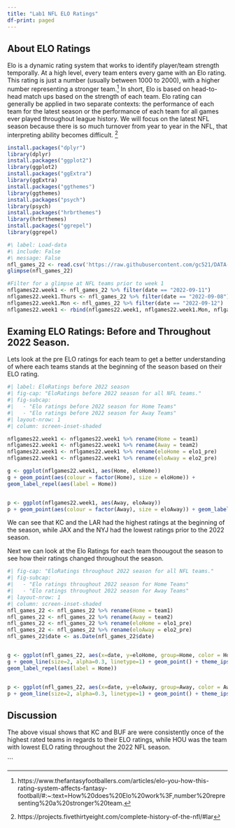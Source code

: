 ---
title: "Lab1 NFL ELO Ratings"
df-print: paged
---

## About ELO Ratings

Elo is a dynamic rating system that works to identify player/team strength temporally. At a high level, every team enters every game with an Elo rating. This rating is just a number (usually between 1000 to 2000), with a higher number representing a stronger team.[^1] In short, Elo is based on head-to-head match ups based on the strength of each team. Elo rating can generally be applied in two separate contexts: the performance of each team for the latest season or the performance of each team for all games ever played throughout league history. We will focus on the latest NFL season because there is so much turnover from year to year in the NFL, that interpreting ability becomes difficult. [^2]

[^1]: https://www.thefantasyfootballers.com/articles/elo-you-how-this-rating-system-affects-fantasy-football/#:\~:text=How%20does%20Elo%20work%3F,number%20representing%20a%20stronger%20team.

[^2]: https://projects.fivethirtyeight.com/complete-history-of-the-nfl/#lar

```{r, load-package, echo=FALSE, message=FALSE, include=FALSE}
install.packages("dplyr")
library(dplyr)
install.packages("ggplot2")
library(ggplot2)
install.packages("ggExtra")
library(ggExtra)
install.packages("ggthemes")
library(ggthemes)
install.packages("psych")
library(psych)
install.packages("hrbrthemes")
library(hrbrthemes)
install.packages("ggrepel")
library(ggrepel)
```

```{r, load-data}
#\ label: Load-data
#\ include: False
#\ message: False 
nfl_games_22 <- read.csv('https://raw.githubusercontent.com/gc521/DATA-607-Data-Acquisition-Mangement/Lab-1/nfl_elo_latest.csv')
glimpse(nfl_games_22)

```

```{r, WEE1-NFL-GAMES}
#Filter for a glimpse at NFL teams prior to week 1
nflgames22.week1 <- nfl_games_22 %>% filter(date == "2022-09-11")
nflgames22.week1.Thurs <- nfl_games_22 %>% filter(date == "2022-09-08")
nflgames22.week1.Mon <- nfl_games_22 %>% filter(date == "2022-09-12")
nflgames22.week1 <- rbind(nflgames22.week1, nflgames22.week1.Mon, nflgames22.week1.Thurs) 

```

## Examing ELO Ratings: Before and Throughout 2022 Season. 

Lets look at the pre ELO ratings for each team to get a better understanding of where each teams stands at the beginning of the season based on their ELO rating.

```{r, nfl-visual}
#| label: EloRatings before 2022 season
#| fig-cap: "EloRatings before 2022 season for all NFL teams."
#| fig-subcap:
#|   - "Elo ratings before 2022 season for Home Teams"
#|   - "Elo ratings before 2022 season for Away Teams"
#| layout-nrow: 1
#| column: screen-inset-shaded

nflgames22.week1 <- nflgames22.week1 %>% rename(Home = team1)
nflgames22.week1 <- nflgames22.week1 %>% rename(Away = team2)
nflgames22.week1 <- nflgames22.week1 %>% rename(eloHome = elo1_pre)
nflgames22.week1 <- nflgames22.week1 %>% rename(eloAway = elo2_pre)

g <- ggplot(nflgames22.week1, aes(Home, eloHome))
g + geom_point(aes(colour = factor(Home), size = eloHome)) +
geom_label_repel(aes(label = Home))


p <- ggplot(nflgames22.week1, aes(Away, eloAway))
p + geom_point(aes(colour = factor(Away), size = eloAway)) + geom_label_repel(aes(label = Away))

```

We can see that KC and the LAR had the highest ratings at the beginning of the season, while JAX and the NYJ had the lowest ratings prior to the 2022 season. 

Next we can look at the Elo Ratings for each team thoougout the season to see how their ratings changed throughout the season. 

```{r, elo-ratings-throughout-2022-season, warning=FALSE }
#| fig-cap: "EloRatings throughout 2022 season for all NFL teams."
#| fig-subcap:
#|   - "Elo ratings throughout 2022 season for Home Teams"
#|   - "Elo ratings throughout 2022 season for Away Teams"
#| layout-nrow: 1
#| column: screen-inset-shaded
nfl_games_22 <- nfl_games_22 %>% rename(Home = team1)
nfl_games_22 <- nfl_games_22 %>% rename(Away = team2)
nfl_games_22 <- nfl_games_22 %>% rename(eloHome = elo1_pre)
nfl_games_22 <- nfl_games_22 %>% rename(eloAway = elo2_pre)
nfl_games_22$date <- as.Date(nfl_games_22$date)


g <- ggplot(nfl_games_22, aes(x=date, y=eloHome, group=Home, color = Home)) 
g + geom_line(size=2, alpha=0.3, linetype=1) + geom_point() + theme_ipsum() +
geom_label_repel(aes(label = Home))


p <- ggplot(nfl_games_22, aes(x=date, y=eloAway, group=Away, color = Away)) 
p + geom_line(size=2, alpha=0.3, linetype=1) + geom_point() + theme_ipsum() +   geom_label_repel(aes(label = Away))

```
## Discussion 
The above visual shows that KC and BUF are were consistently once of the highest rated teams in regards to their ELO ratings, while HOU was the team with lowest ELO rating throughout the 2022 NFL season.  

\`\`\`
